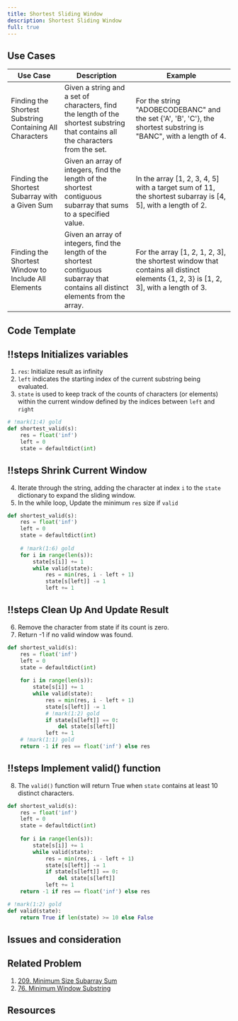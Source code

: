 ```yaml
---
title: Shortest Sliding Window
description: Shortest Sliding Window
full: true
---
```



## Use Cases

| Use Case   | Description   | Example  |
|-----------|----------------|--------|
| Finding the Shortest Substring Containing All Characters | Given a string and a set of characters, find the length of the shortest substring that contains all the characters from the set.                                     | For the string "ADOBECODEBANC" and the set {'A', 'B', 'C'}, the shortest substring is "BANC", with a length of 4.         |
| Finding the Shortest Subarray with a Given Sum | Given an array of integers, find the length of the shortest contiguous subarray that sums to a specified value.                                                       | In the array [1, 2, 3, 4, 5] with a target sum of 11, the shortest subarray is [4, 5], with a length of 2.                |
| Finding the Shortest Window to Include All Elements | Given an array of integers, find the length of the shortest contiguous subarray that contains all distinct elements from the array.                                   | For the array [1, 2, 1, 2, 3], the shortest window that contains all distinct elements {1, 2, 3} is [1, 2, 3], with a length of 3. |


## Code Template


<Scrollycoding>

## !!steps  Initializes variables
1. `res`: Initialize result as infinity
2. `left` indicates the starting index of the current substring being evaluated.
3. `state`  is used to keep track of the counts of characters (or elements) within the current window defined by the indices between `left` and `right`


```python !code
# !mark(1:4) gold
def shortest_valid(s):
    res = float('inf')
    left = 0
    state = defaultdict(int) 
```

## !!steps Shrink Current Window

4. Iterate through the string, adding the character at index `i` to the `state` dictionary to expand the sliding window.
5. In the while loop, Update the minimum `res` size if `valid`

```python !code
def shortest_valid(s):
    res = float('inf')
    left = 0
    state = defaultdict(int)
    
    # !mark(1:6) gold
    for i in range(len(s)):
        state[s[i]] += 1
        while valid(state):
            res = min(res, i - left + 1)
            state[s[left]] -= 1
            left += 1
```

## !!steps Clean Up And Update Result

6. Remove the character from state if its count is zero.
7. Return -1 if no valid window was found.

```python !code
def shortest_valid(s):
    res = float('inf')
    left = 0
    state = defaultdict(int)
    
    for i in range(len(s)):
        state[s[i]] += 1
        while valid(state):
            res = min(res, i - left + 1)
            state[s[left]] -= 1
            # !mark(1:2) gold
            if state[s[left]] == 0:
                del state[s[left]]
            left += 1
    # !mark(1:1) gold
    return -1 if res == float('inf') else res
```

## !!steps Implement valid() function

8. The `valid()` function will return True when `state` contains at least 10 distinct characters.

```python !code
def shortest_valid(s):
    res = float('inf')
    left = 0
    state = defaultdict(int)
    
    for i in range(len(s)):
        state[s[i]] += 1
        while valid(state):
            res = min(res, i - left + 1)
            state[s[left]] -= 1
            if state[s[left]] == 0:
                del state[s[left]]
            left += 1
    return -1 if res == float('inf') else res

# !mark(1:2) gold
def valid(state):
    return True if len(state) >= 10 else False
```

</Scrollycoding>

## Issues and consideration


## Related Problem
1. [209. Minimum Size Subarray Sum](https://leetcode.com/problems/minimum-size-subarray-sum/description/)
2. [76. Minimum Window Substring](https://leetcode.com/problems/minimum-window-substring/description/)

## Resources

